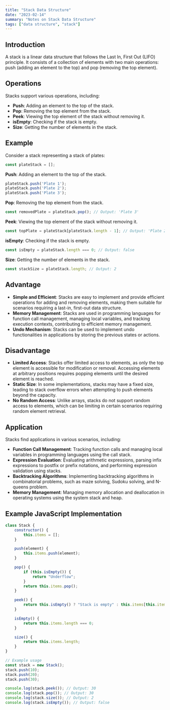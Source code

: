 ```yaml
---
title: "Stack Data Structure"
date: "2023-02-14"
summary: "Notes on Stack Data Structure"
tags: ["data structure", "stack"]
---
```


## Introduction
A stack is a linear data structure that follows the Last In, First Out (LIFO) principle. It consists of a collection of elements with two main operations: push (adding an element to the top) and pop (removing the top element).

## Operations
Stacks support various operations, including:
- **Push**: Adding an element to the top of the stack.
- **Pop**: Removing the top element from the stack.
- **Peek**: Viewing the top element of the stack without removing it.
- **isEmpty**: Checking if the stack is empty.
- **Size**: Getting the number of elements in the stack.

## Example
Consider a stack representing a stack of plates:
```javascript
const plateStack = [];
```

**Push**: Adding an element to the top of the stack.
```javascript
plateStack.push('Plate 1');
plateStack.push('Plate 2');
plateStack.push('Plate 3');
```

**Pop**: Removing the top element from the stack.
```javascript
const removedPlate = plateStack.pop(); // Output: 'Plate 3'
```

**Peek**: Viewing the top element of the stack without removing it.
```javascript
const topPlate = plateStack[plateStack.length - 1]; // Output: 'Plate 2'
```

**isEmpty**: Checking if the stack is empty.
```javascript
const isEmpty = plateStack.length === 0; // Output: false
```

**Size**: Getting the number of elements in the stack.
```javascript
const stackSize = plateStack.length; // Output: 2
```

## Advantage
- **Simple and Efficient**: Stacks are easy to implement and provide efficient operations for adding and removing elements, making them suitable for scenarios requiring a last-in, first-out data structure.
- **Memory Management**: Stacks are used in programming languages for function call management, managing local variables, and tracking execution contexts, contributing to efficient memory management.
- **Undo Mechanism**: Stacks can be used to implement undo functionalities in applications by storing the previous states or actions.

## Disadvantage
- **Limited Access**: Stacks offer limited access to elements, as only the top element is accessible for modification or removal. Accessing elements at arbitrary positions requires popping elements until the desired element is reached.
- **Static Size**: In some implementations, stacks may have a fixed size, leading to stack overflow errors when attempting to push elements beyond the capacity.
- **No Random Access**: Unlike arrays, stacks do not support random access to elements, which can be limiting in certain scenarios requiring random element retrieval.

## Application
Stacks find applications in various scenarios, including:
- **Function Call Management**: Tracking function calls and managing local variables in programming languages using the call stack.
- **Expression Evaluation**: Evaluating arithmetic expressions, parsing infix expressions to postfix or prefix notations, and performing expression validation using stacks.
- **Backtracking Algorithms**: Implementing backtracking algorithms in combinatorial problems, such as maze solving, Sudoku solving, and N-queens problem.
- **Memory Management**: Managing memory allocation and deallocation in operating systems using the system stack and heap.

## Example JavaScript Implementation
```javascript
class Stack {
    constructor() {
        this.items = [];
    }

    push(element) {
        this.items.push(element);
    }

    pop() {
        if (this.isEmpty()) {
            return "Underflow";
        }
        return this.items.pop();
    }

    peek() {
        return this.isEmpty() ? "Stack is empty" : this.items[this.items.length - 1];
    }

    isEmpty() {
        return this.items.length === 0;
    }

    size() {
        return this.items.length;
    }
}

// Example usage
const stack = new Stack();
stack.push(10);
stack.push(20);
stack.push(30);

console.log(stack.peek()); // Output: 30
console.log(stack.pop()); // Output: 30
console.log(stack.size()); // Output: 2
console.log(stack.isEmpty()); // Output: false
```
